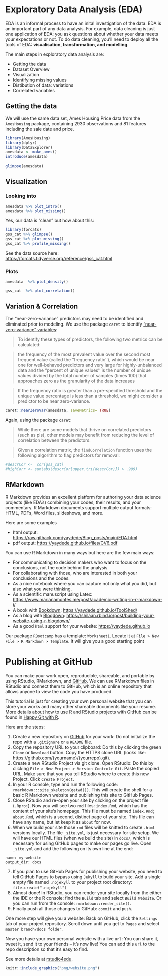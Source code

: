 # Exploratory Data Analysis (EDA)

EDA is an informal process to have an inital investigation of the data.  EDA is an important part of any data analysis.  For example, data cleaning is just one application of EDA: you ask questions about whether your data meets your expectations or not. To do data cleaning, you’ll need to deploy all the tools of EDA: **visualisation, transformation, and modelling**.

The main steps in exploratory data analysis are:

- Getting the data
- Dataset Overview
- Visualization
- Identifying missing values
- Distibution of data: variations
- Correlated variables

## Getting the data

We will use the same data set, Ames Housing Price data from the `AmesHousing` package, containing 2930 observations and 81 features including the sale date and price.

```r
library(AmesHousing)
library(dplyr)
library(DataExplorer)
amesdata <- make_ames()
introduce(amesdata)
```
```r
glimpse(amesdata)
```
## Visualization

### Looking into
  
```r
amesdata %>% plot_intro()
amesdata %>% plot_missing()
```
Yes, our data is "clean" but how about this:

```r
library(forcats)
gss_cat %>% glimpse()
gss_cat %>% plot_missing()
gss_cat %>% profile_missing()
```

See the data source here: <https://forcats.tidyverse.org/reference/gss_cat.html>

### Plots

```r
amesdata  %>% plot_density()
```

```r
gss_cat  %>% plot_correlation()
```
  
## Variation & Correlation

The “near-zero-variance” predictors may need to be identified and eliminated prior to modeling.  We use the package `caret` to identify ["near-zero-variance" variables](https://topepo.github.io/caret/pre-processing.html):

> To identify these types of predictors, the following two metrics can be calculated:

> the frequency of the most prevalent value over the second most frequent value (called the “frequency ratio’’), which would be near one for well-behaved predictors and very large for highly-unbalanced data and
> the “percent of unique values’’ is the number of unique values divided by the total number of samples (times 100) that approaches zero as the granularity of the data increases

> If the frequency ratio is greater than a pre-specified threshold and the unique value percentage is less than a threshold, we might consider a predictor to be near zero-variance.

```r
caret::nearZeroVar(amesdata, saveMetrics= TRUE)
```
  
Again, using the package `caret`:

>While there are some models that thrive on correlated predictors (such as pls), other models may benefit from reducing the level of correlation between the predictors.

>Given a correlation matrix, the `findCorrelation` function uses the following algorithm to flag predictors for removal:

```r
#descrCor <-  cor(gss_cat)
#highCorr <- sum(abs(descrCor[upper.tri(descrCor)]) > .999)
```
  
## RMarkdown

R Markdown provides an excellent platform for authoring your data science projects (like EDA's) combining your codes, their results, and your commentary. R Markdown documents support multiple output formats: HTML, PDFs, Word files, slideshows, and more.

Here are some examples

- html output: <https://raw.githack.com/yaydede/Blog_posts/main/EDA.html>
- pdf output: <https://yaydede.github.io/files/CV6.pdf> 

You can use R Markdown in many ways but here are the few main ways:

- For communicating to decision makers who want to focus on the conclusions, not the code behind the analysis.
- For collaborating with those, who are interested in both your conclusions and the codes. 
- As a nice notebook where you can capture not only what you did, but also what you were thinking.
- As a scientific manuscript using Latex: <https://www.marianamontes.me/post/academic-writing-in-r-markdown-i/>
- A book with [Bookdown](https://bookdown.org): <https://yaydede.github.io/ToolShed/>
- As a blog with [Blogdown](https://bookdown.org/yihui/blogdown/): <https://shilaan.rbind.io/post/building-your-website-using-r-blogdown/>
- As a good `html` support for your website: <https://yaydede.github.io>

Our package `RBootcamp` has a template: `Worksheet1`.  Locate it at `File > New File > R Markdown > Template`.  It will give you a good starting point

# Publishing at GitHub

You can make your work open, reproducible, shareable, and portable by using RStudio, RMarkdown, and [GitHub](https://github.com). We can use RMarkdown files in RStudio and connect them to GitHub, which is an online repository that allows anyone to view the code you have produced.

This tutorial is just for creating your own personal website that you can store your works and many other shareable documents like your resume. More details about how to use R and RStudio projects with GitHub can be found in [Happy Git with R](https://happygitwithr.com/new-github-first.html).

Here are the steps:  

1. Create a new repository on [GitHub](https://github.com) for your work:  Do not initialize the repo with a `.gitignore` or a `README` file. 
2. Copy the repository URL to your clipboard: Do this by clicking the green `Clone` or `Download` button.  Copy the HTTPS clone URL (looks like: https://github.com/{yourname}/{yourrepo}.git).
3. Create a new RStudio Project via git clone. Open RStudio:  Do this by clicking `File > New Project > Version Control> Git`.  Paste the copied URL.  Make sure that you you tell RStudio where to create this new Project. Click `Create Project`.
4. In your R console, type and run the following code: `rmarkdown:::site_skeleton(getwd())`.  This will create the shell for a basic R Markdown website and publishing this site to GitHub Pages.
5. Close RStudio and re-open your site by clicking on the project file (`.Rproj`).  Now you will see two `rmd` files: `index.Rmd`, which has the content of your site’s homepage. This file must be named `index.Rmd`; `about.Rmd`, which is a second, distinct page of your site. This file can have any name, but let keep it as `about` for now.
6. When we build your site those `rmd` files will be knitted to create `.html` versions locally. The file `_site.yml`, is just necessary for site setup.  We will have our HTML files (when we build the site) in `docs/`, which is necessary for using GitHub pages to make our pages go live.  Open `_site.yml` and add the following on its own line at the end:
  
`name: my-website`  
`output_dir: docs`
  
7. If you plan to use GitHub Pages for publishing your website, you need to tell GitHub Pages to bypass using `Jekyll` to build your site.  Add a single empty file named `.nojekyll` to your project root directory: `file.create(".nojekyll")`
8. Almost done!  In RStudio, you can render your site locally from the either the IDE or the R console: find the `Build` tab and select `Build Website`.  Or you can run from the console:  `rmarkdown::render_site()`. 
9.  Finally push all those changes to GitHub: `commit` and `push`. 

One more step will give you a website: Back on GitHub, click the `Settings` tab of your project repository.  Scroll down until you get to `Pages` and select `master branch/docs folder`.  

Now you have your own personal website with a live `url`: You can share it, tweet it, send it to your friends – it’s now live!  You can add this `url` to the repo description so that it’s easy to find.

See more details at [rstudio4edu](https://rstudio4edu.github.io/rstudio4edu-book/make-rmd.html).

```r
knitr::include_graphics("png/website.png")
```  


